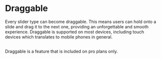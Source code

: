 
# Draggable

Every slider type can become draggable. This means users can hold onto a slide and drag it to the next one, providing an unforgettable and smooth experience. Draggable is supported on most devices, including touch devices which translates to mobile phones in general.

<LoomEmbed 
    title="Let's Dive Into Draggable" 
    url="https://www.loom.com/embed/b5c867dd29bd45ca9053799410071ed5?sid=928e45ef-b09c-4e82-8f6e-b838276ef8a0" 
/>

<br />

<Callout type='info'>
    Draggable is a feature that is included on pro plans only.
</Callout>